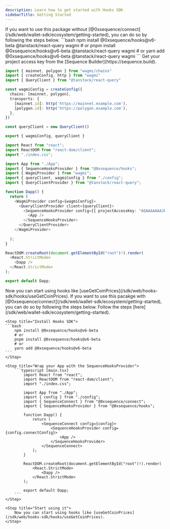 ```yaml
---
description: Learn how to get started with Hooks SDK
sidebarTitle: Getting Started
---
```


<Tabs>
<Tab title="Independent Usage">
If you want to use this package without [@0xsequence/connect](/sdk/web/wallet-sdk/ecosystem/getting-started), you can do so by following the steps below.
<Steps>
<Step title="Install the required libraries">
```bash
    npm install @0xsequence/hooks@v6-beta @tanstack/react-query wagmi
    # or
    pnpm install @0xsequence/hooks@v6-beta @tanstack/react-query wagmi
    # or
    yarn add @0xsequence/hooks@v6-beta @tanstack/react-query wagmi
```
</Step>

<Step title="Get a project access key">
Get your project access key from the [Sequence Builder](https://sequence.build).
</Step>

<Step title="Wrap your App with the required providers">

```typescript [config.ts]
import { mainnet, polygon } from "wagmi/chains"
import { createConfig, http } from "wagmi"
import { QueryClient } from "@tanstack/react-query"

const wagmiConfig = createConfig({
  chains: [mainnet, polygon],
  transports: {
    [mainnet.id]: http('https://mainnet.example.com'),
    [polygon.id]: http('https://polygon.example.com'),
  },
})

const queryClient = new QueryClient()

export { wagmiConfig, queryClient }
```

```typescript [main.tsx]
import React from "react";
import ReactDOM from "react-dom/client";
import "./index.css";

import App from "./App";
import { SequenceHooksProvider } from "@0xsequence/hooks";
import { WagmiProvider } from "wagmi";
import { queryClient, wagmiConfig } from "./config";
import { QueryClientProvider } from "@tanstack/react-query";

function Dapp() {
  return (
    <WagmiProvider config={wagmiConfig}>
      <QueryClientProvider client={queryClient}>
        <SequenceHooksProvider config={{ projectAccessKey: "AQAAAAAAAJbd_5JOcE50AqglZCtvu51YlGI" }}>
          <App />
        </SequenceHooksProvider>
      </QueryClientProvider>
    </WagmiProvider>
   
  );
}

ReactDOM.createRoot(document.getElementById("root")!).render(
  <React.StrictMode>
    <Dapp />
  </React.StrictMode>
);

export default Dapp;
```
</Step>

<Step title="Start using it">
    Now you can start using hooks like [useGetCoinPrices](/sdk/web/hooks-sdk/hooks/useGetCoinPrices).
</Step>

</Steps>
</Tab>

<Tab title="With Connect SDK">
If you want to use this pacakge with [@0xsequence/connect](/sdk/web/wallet-sdk/ecosystem/getting-started), you can do so by following the steps below.
<Steps>
    <Step title="Install and setup Connect SDK">
        Follow the steps [here](/sdk/web/wallet-sdk/ecosystem/getting-started).
    </Step>

    <Step title="Install Hooks SDK">
    ```bash
        npm install @0xsequence/hooks@v6-beta
        # or
        pnpm install @0xsequence/hooks@v6-beta
        # or
        yarn add @0xsequence/hooks@v6-beta  
    ```
    </Step>

    <Step title="Wrap your App with the SequenceHooksProvider">
        ```typescript [main.tsx]
            import React from "react";
            import ReactDOM from "react-dom/client";
            import "./index.css";

            import App from "./App";
            import { config } from "./config";
            import { SequenceConnect } from "@0xsequence/connect";
            import { SequenceHooksProvider } from "@0xsequence/hooks";

            function Dapp() {
                return (
                    <SequenceConnect config={config}>
                        <SequenceHooksProvider config={config.connectConfig}>
                            <App />
                        </SequenceHooksProvider>
                    </SequenceConnect>
                );
            }

            ReactDOM.createRoot(document.getElementById("root")!).render(
                <React.StrictMode>
                    <Dapp />
                </React.StrictMode>
            );

            export default Dapp;
        ```
    </Step>

    <Step title="Start using it">
        Now you can start using hooks like [useGetCoinPrices](/sdk/web/hooks-sdk/hooks/useGetCoinPrices).
    </Step>
</Steps>
</Tab>
</Tabs>


